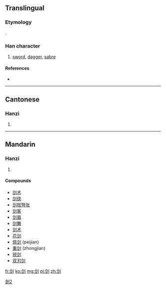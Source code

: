 {{also|劍|剣}}
==Translingual==
{{ja-forms|[[剣]]|剑|[[劍]]}}
===Etymology===
{{Han simp|劍|f=僉|t=佥}}.

===Han character===
{{Han char|rn=18|rad=刀|as=07|sn=9|four=|canj=人一中弓 (OMLN)}}

# [[sword]], [[dagger]], [[sabre]]

====References====
* {{Han ref|kx=0140.291|hdz=10342.070|uh=5251|ud=21073}}

----

==Cantonese==

===Hanzi===
{{yue-hanzi|jyut=|y=gim3|tra=劍}}

# {{defn|Cantonese|sort=刀07}}

----

==Mandarin==

===Hanzi===
{{cmn-hanzi|tra=劍|pin=[[jiàn]] ([[jian4]])|wg=chien<sup>4</sup>}}

# {{defn|Mandarin|sort=刀07}}

====Compounds====
* [[剑术]]
* [[剑侠]]
* [[剑拔弩张]]
* [[剑客]]
* [[剑眉]]
* [[剑舞]]
* [[剑术]]
* [[花剑]]
* [[佩剑]] (peijian)
* [[重剑]] (zhongjian)
* [[锐剑]]
* [[双刃剑]]

[[Category:CJKV characters simplified differently in Japan and China|劍2]]

[[fr:剑]]
[[ko:剑]]
[[mg:剑]]
[[pl:剑]]
[[zh:剑]]